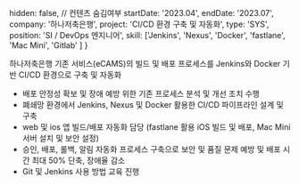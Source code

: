   hidden: false, // 컨텐츠 숨김여부
  startDate: '2023.04',
  endDate: '2023.07',
  company: '하나저축은행',
  project: 'CI/CD 환경 구축 및 자동화',
  type: 'SYS',
  position: 'SI / DevOps 엔지니어',
  skill: ['Jenkins', 'Nexus', 'Docker', 'fastlane', 'Mac Mini', 'Gitlab' ]
} 

하나저축은행 기존 서비스(eCAMS)의 빌드 및 배포 프로세스를 Jenkins와 Docker 기반 CI/CD 환경으로 구축 및 자동화

- 배포 안정성 확보 및 장애 예방 위한 기존 프로세스 분석 및 개선 조치 수행
- 폐쇄망 환경에서 Jenkins, Nexus 및 Docker 활용한 CI/CD 파이프라인 설계 및 구축
- web 및 ios 앱 빌드/배포 자동화 담당 (fastlane 활용 iOS 빌드 및 배포, Mac Mini 서버 설치 및 보안 설정)
- 승인, 배포, 롤백, 알림 자동화 프로세스 구축으로 보안 및 품질 문제 예방 및 배포 시간 최대 50% 단축, 장애율 감소
- Git 및 Jenkins 사용 방법 교육 진행